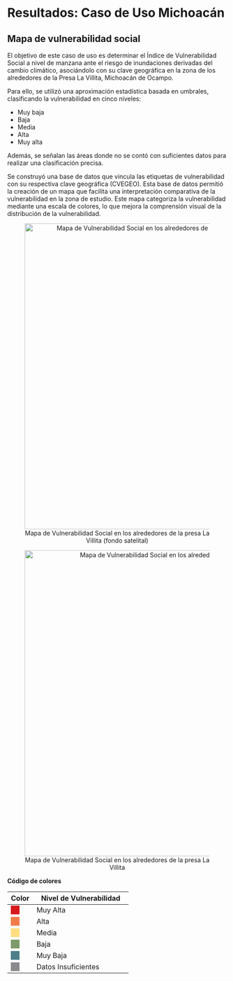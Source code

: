 # Resultados: Caso de Uso Michoacán

## Mapa de vulnerabilidad social

El objetivo de este caso de uso es determinar el Índice de Vulnerabilidad Social a nivel de manzana ante el riesgo de inundaciones derivadas del cambio climático, asociándolo con su clave geográfica en la zona de los alrededores de la Presa La Villita, Michoacán de Ocampo.

Para ello, se utilizó una aproximación estadística basada en umbrales, clasificando la vulnerabilidad en cinco niveles: 

* Muy baja
* Baja
* Media
* Alta
* Muy alta 
  
Además, se señalan las áreas donde no se contó con suficientes datos para realizar una clasificación precisa.

Se construyó una base de datos que vincula las etiquetas de vulnerabilidad con su respectiva clave geográfica (CVEGEO). Esta base de datos permitió la creación de un mapa que facilita una interpretación comparativa de la vulnerabilidad en la zona de estudio. Este mapa categoriza la vulnerabilidad mediante una escala de colores, lo que mejora la comprensión visual de la distribución de la vulnerabilidad.

::: {style="text-align: center;"}
![Mapa de Vulnerabilidad Social en los alrededores de la presa La Villita (fondo satelital)](images/MapaMichoacan.png){width=700}
:::

::: {style="text-align: center;"}
![Mapa de Vulnerabilidad Social en los alrededores de la presa La Villita](images/MapaMichoacan2.png){width=700}
:::

**Código de colores**

| Color | Nivel de Vulnerabilidad |
|-------|-------------------------|
| <span style="display:inline-block; width:20px; height:20px; background-color:#d7191c;"></span> | Muy Alta                |
| <span style="display:inline-block; width:20px; height:20px; background-color:#f07c4a;"></span> | Alta                    |
| <span style="display:inline-block; width:20px; height:20px; background-color:#ffdd80;"></span> | Media                   |
| <span style="display:inline-block; width:20px; height:20px; background-color:#7d9a6a;"></span> | Baja                    |
| <span style="display:inline-block; width:20px; height:20px; background-color:#4d7f89;"></span> | Muy Baja                |
| <span style="display:inline-block; width:20px; height:20px; background-color:#8a8a8e;"></span> | Datos Insuficientes     |
